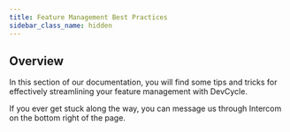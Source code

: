 ```yaml
---
title: Feature Management Best Practices
sidebar_class_name: hidden
---
```



## Overview

In this section of our documentation, you will find some tips and tricks for effectively streamlining your feature management with DevCycle. 

If you ever get stuck along the way, you can message us through Intercom on the bottom right of the page.

<DocCardList items={useCurrentSidebarCategory().items}/>